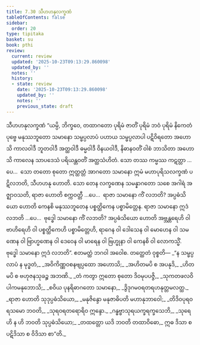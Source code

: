 ```yaml
---
title: 7.30 သီဟဟနုလက္ခဏံ
tableOfContents: false
sidebar:
  order: 20
type: tipitaka
basket: su
book: pthi
review:
  current: review
  updated: '2025-10-23T09:13:29.860098'
  updated_by: ''
  notes: ''
  history:
  - state: review
    date: '2025-10-23T09:13:29.860098'
    updated_by: ''
    notes: ''
    previous_state: draft
---
```



<ReviewStatus review={frontmatter.review} showDetails={true} />

<HypothesisAnnotation frontmatter={frontmatter} />

<DynamicBreadcrumb />

<Paragraph number="553" type="center" book="pthi">
<Emphasis>သီဟဟနုလက္ခဏံ</Emphasis>
</Paragraph>

<Division number="238" book="pthi" e="ch" v="8" p="142">

<Paragraph number="554" book="pthi">
“ယမ္ပိ, ဘိက္ခဝေ, တထာဂတော ပုရိမံ ဇာတိံ ပုရိမံ ဘဝံ ပုရိမံ နိကေတံ ပုဗ္ဗေ မနုဿဘူတော သမာနော သမ္ဖပ္ပလာပံ ပဟာယ သမ္ဖပ္ပလာပါ ပဋိဝိရတော အဟောသိ ကာလဝါဒီ ဘူတဝါဒီ အတ္ထဝါဒီ ဓမ္မဝါဒီ ဝိနယဝါဒီ, နိဓာနဝတိံ ဝါစံ ဘာသိတာ အဟောသိ ကာလေန သာပဒေသံ ပရိယန္တဝတိံ အတ္ထသံဟိတံ. သော တဿ ကမ္မဿ ကဋတ္တာ …ပေ…  သော တတော စုတော ဣတ္ထတ္တံ အာဂတော သမာနော ဣမံ မဟာပုရိသလက္ခဏံ ပဋိလဘတိ, သီဟဟနု ဟောတိ.
</Paragraph>

<Paragraph number="555" book="pthi">
သော တေန လက္ခဏေန သမန္နာဂတော သစေ အဂါရံ အဇ္ဈာဝသတိ, ရာဇာ ဟောတိ စက္ကဝတ္တီ …ပေ…  ရာဇာ သမာနော ကိံ လဘတိ? အပ္ပဓံသိယော ဟောတိ ကေနစိ မနုဿဘူတေန ပစ္စတ္ထိကေန ပစ္စာမိတ္တေန. ရာဇာ သမာနော ဣဒံ လဘတိ …ပေ…  ဗုဒ္ဓေါ သမာနော ကိံ လဘတိ? အပ္ပဓံသိယော ဟောတိ အဗ္ဘန္တရေဟိ ဝါ ဗာဟိရေဟိ ဝါ ပစ္စတ္ထိကေဟိ ပစ္စာမိတ္တေဟိ, ရာဂေန ဝါ ဒေါသေန ဝါ မောဟေန ဝါ သမဏေန ဝါ ဗြာဟ္မဏေန ဝါ ဒေဝေန ဝါ မာရေန ဝါ ဗြဟ္မုနာ ဝါ ကေနစိ ဝါ လောကသ္မိံ. ဗုဒ္ဓေါ သမာနော ဣဒံ လဘတိ”. ဧတမတ္ထံ ဘဂဝါ အဝေါစ.
</Paragraph>

</Division>
<Division number="239" book="pthi" e="ch" v="8" p="143">

<Paragraph number="556" book="pthi">
တတ္ထေတံ ဝုစ္စတိ—
</Paragraph>

<Paragraph number="557" type="verses" book="pthi">
_“န သမ္ဖပ္ပလာပံ န မုဒ္ဓတံ,_  
_အဝိကိဏ္ဏဝစနဗျပ္ပထော အဟောသိ;_  
_အဟိတမပိ စ အပနုဒိ,_  
_ဟိတမပိ စ ဗဟုဇနသုခဉ္စ အဘဏိ._  

</Paragraph>

<Paragraph number="558" type="verses" book="pthi">
_တံ ကတွာ ဣတော စုတော ဒိဝမုပပဇ္ဇိ,_  
_သုကတဖလဝိပါကမနုဘောသိ;_  
_စဝိယ ပုနရိဓာဂတော သမာနော,_  
_ဒွိဒုဂမဝရတရဟနုတ္တမလတ္ထ._  

</Paragraph>

<Paragraph number="559" type="verses" book="pthi">
_ရာဇာ ဟောတိ သုဒုပ္ပဓံသိယော,_  
_မနုဇိန္ဒော မနုဇာဓိပတိ မဟာနုဘာဝေါ;_  
_တိဒိဝပုရဝရသမော ဘဝတိ,_  
_သုရဝရတရောရိဝ ဣန္ဒော._  

</Paragraph>

<Paragraph number="560" type="verses" book="pthi">
_ဂန္ဓဗ္ဗာသုရယက္ခရက္ခသေဘိ,_  
_သုရေဟိ န ဟိ ဘဝတိ သုပ္ပဓံသိယော;_  
_တထတ္တော ယဒိ ဘဝတိ တထာဝိဓော,_  
ဣဓ ဒိသာ စ ပဋိဒိသာ စ ဝိဒိသာ စာ”တိ._
</Paragraph>
</Division>